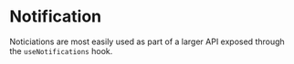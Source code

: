 
# Notification

Noticiations are most easily used as part of a larger API exposed through the `useNotifications` hook.

<Canvas>
    <Story id="components-notification--basic" />
</Canvas>
